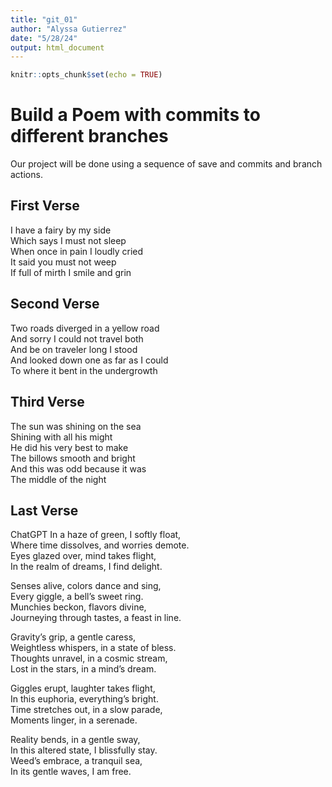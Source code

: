 ```yaml
---
title: "git_01"
author: "Alyssa Gutierrez"
date: "5/28/24"
output: html_document
---
```


```r
knitr::opts_chunk$set(echo = TRUE)
```
# Build a Poem with commits to different branches
Our project will be done using a sequence of save and commits and branch actions.
<!-- Do not modify or change any text in "!--" bracketed areas such as this --- these are instructions to
you, if you change any of this the git program will notice it and compromise your git merging strategy !-->

## First Verse 
<!--Put the first five lines of a poem by Lewis Carrol in this section!-->
I have a fairy by my side  
Which says I must not sleep  
When once in pain I loudly cried  
It said you must not weep  
If full of mirth I smile and grin  


## Second Verse
<!--Put the first five lines of a poem by Robert Frost here!-->
Two roads diverged in a yellow road  
And sorry I could not travel both  
And be on traveler long I stood  
And looked down one as far as I could  
To where it bent in the undergrowth   

## Third Verse
<!--Put the first two verses of The Walrus and the Carpenter here!-->
The sun was shining on the sea  
Shining with all his might  
He did his very best to make   
The billows smooth and bright   
And this was odd because it was  
The middle of the night   

## Last Verse
<!--Put a short poem you created using chatGPT of 20 to 30 lines,here!-->

ChatGPT
In a haze of green, I softly float,   
Where time dissolves, and worries demote.   
Eyes glazed over, mind takes flight,   
In the realm of dreams, I find delight.   

Senses alive, colors dance and sing,   
Every giggle, a bell's sweet ring.   
Munchies beckon, flavors divine,   
Journeying through tastes, a feast in line.   

Gravity’s grip, a gentle caress,   
Weightless whispers, in a state of bless.   
Thoughts unravel, in a cosmic stream,   
Lost in the stars, in a mind's dream.   

Giggles erupt, laughter takes flight,   
In this euphoria, everything's bright.   
Time stretches out, in a slow parade,   
Moments linger, in a serenade.   

Reality bends, in a gentle sway,   
In this altered state, I blissfully stay.   
Weed's embrace, a tranquil sea,   
In its gentle waves, I am free.   